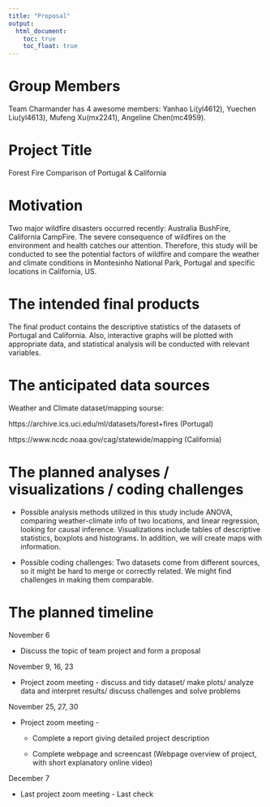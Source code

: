 ```yaml
---
title: "Proposal"
output: 
  html_document:
    toc: true
    toc_float: true
---
```


# Group Members
Team Charmander has 4 awesome members: Yanhao Li(yl4612), Yuechen Liu(yl4613), Mufeng Xu(mx2241), Angeline Chen(mc4959).

# Project Title
Forest Fire Comparison of Portugal & California

# Motivation
Two major wildfire disasters occurred recently: Australia BushFire, California CampFire. The severe consequence of wildfires on the environment and health catches our attention. Therefore, this study will be conducted to see the potential factors of wildfire and compare the weather and climate conditions in Montesinho National Park, Portugal and specific locations in California, US.

# The intended final products
The final product contains the descriptive statistics of the datasets of Portugal and California. Also, interactive graphs will be plotted with appropriate data, and statistical analysis will be conducted with relevant variables.

# The anticipated data sources
Weather and Climate dataset/mapping sourse:

https://archive.ics.uci.edu/ml/datasets/forest+fires (Portugal)

https://www.ncdc.noaa.gov/cag/statewide/mapping (California)

# The planned analyses / visualizations / coding challenges
* Possible analysis methods utilized in this study include ANOVA,  comparing weather-climate info of two locations, and linear regression, looking for causal inference. Visualizations include tables of descriptive statistics, boxplots and histograms. In addition,  we will create maps with information. 

* Possible coding challenges: Two datasets come from different sources, so it might be hard to merge or correctly related. We might find challenges in making them comparable.

# The planned timeline
November 6

* Discuss the topic of team project and form a proposal

November 9, 16, 23

* Project zoom meeting - discuss and tidy  dataset/ make plots/ analyze data and interpret results/ discuss challenges and solve problems

November 25, 27, 30

* Project zoom meeting - 

  * Complete a report giving detailed project description

  * Complete webpage and screencast (Webpage overview of project, with short explanatory online video)

December 7

* Last project zoom meeting - Last check



